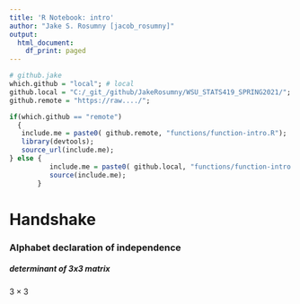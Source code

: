 ```yaml
---
title: 'R Notebook: intro'
author: "Jake S. Rosumny [jacob_rosumny]"
output:
  html_document:
    df_print: paged
---
```


```r
# github.jake
which.github = "local"; # local
github.local = "C:/_git_/github/JakeRosumny/WSU_STATS419_SPRING2021/";
github.remote = "https://raw..../";

if(which.github == "remote")
  {
   include.me = paste0( github.remote, "functions/function-intro.R");
   library(devtools);
   source_url(include.me);
} else {
          include.me = paste0( github.local, "functions/function-intro.R");
          source(include.me);
       }

```


# Handshake
### Alphabet declaration of independence
##### determinant of 3x3 matrix

$3 \times 3$







